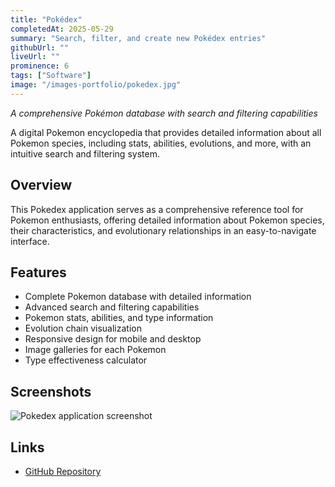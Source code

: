 ```yaml
---
title: "Pokédex"
completedAt: 2025-05-29
summary: "Search, filter, and create new Pokédex entries"
githubUrl: ""
liveUrl: ""
prominence: 6
tags: ["Software"]
image: "/images-portfolio/pokedex.jpg"
---
```


_A comprehensive Pokémon database with search and filtering capabilities_

A digital Pokemon encyclopedia that provides detailed information about all Pokemon species, including stats, abilities, evolutions, and more, with an intuitive search and filtering system.

## Overview

This Pokedex application serves as a comprehensive reference tool for Pokemon enthusiasts, offering detailed information about Pokemon species, their characteristics, and evolutionary relationships in an easy-to-navigate interface.

## Features

- Complete Pokemon database with detailed information
- Advanced search and filtering capabilities
- Pokemon stats, abilities, and type information
- Evolution chain visualization
- Responsive design for mobile and desktop
- Image galleries for each Pokemon
- Type effectiveness calculator

## Screenshots

<Image
  src="/images-portfolio/pokedex.jpg"
  alt="Pokedex application screenshot"
  width={800}
  height={600}
  className="rounded-lg my-4"
/>

## Links

- [GitHub Repository](https://github.com/bbeaudet-dev/pokedex)
